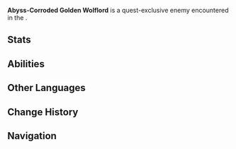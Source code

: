{{About|the quest-exclusive variant|the normal variant|Golden Wolflord}}
{{Enemy Infobox
|name     = Abyss-Corroded Golden Wolflord
|title    = Boundary-Eroding Beast from Beyond
|dmgtype  = Geo
|image    = Enemy Abyss-Corroded Golden Wolflord.png
|type     = Special Enemies
|family   = 
|group    = 
|weakpoint = no
}}
'''Abyss-Corroded Golden Wolflord''' is a quest-exclusive enemy encountered in the {{Quest|Revelations from the Past}}.

==Stats==
{{Enemy Stats
|resglobal = 25%

|hp_ratio     = 24
|hp_type      = 2
|atk_ratio    = 5.6
|atk_type     = 2
}}

==Abilities==
{{Enemy Attacks
|name_1 = Corrosion
|desc_1 = The Golden Wolflord is capable of inflicting stacks of [[Corrosion]] with its attacks.

|name_2 = Laser Beam
|desc_2 = The Golden Wolflord fires a laser beam from its mouth, raking across the arena twice, rapidly dealing '''50% ATK''' as {{Color|Geo DMG}} to players caught in the beam. Repeated hits will have their DMG reduced according to its [[Damage Sequence]].

|name_3 = Ramming Attack
|desc_3 = The Golden Wolflord charges across the arena 3 times in a row, dealing '''50% ATK''' as {{Color|Geo DMG}} on hit. The Golden Wolflord will be stunned after this attack.

|name_4 = Skull Rain
|desc_4 = The Golden Wolflord spews out a large number of corroded skulls from its mouth, which home towards the player, each dealing '''25% ATK''' as {{Color|Geo DMG}} on impact.

|name_5 = Sweep
|desc_5 = Sweeps the surrounding area with its tail twice, dealing '''50% ATK''' as {{Color|Geo DMG}} each time.

|name_6 = Void Barrier
|desc_6 = After reaching '''70%''' of its Max [[HP]], gains a Void Barrier which grants immunity to all DMG. Then, uses '''Earthshaking Dive''' and '''Tornado'''.

|name_7 = Earthshaking Dive
|desc_7 = Flies up and dives into the ground with great force, dealing '''100% ATK''' as {{Color|Geo DMG}} in a massive area covering the majority of the arena. After it resurfaces, 9 massive explosions will follow that again cover the majority of the arena, each dealing '''25% ATK''' as {{Color|Geo DMG}}. This attack is only performed while the Wolflord is in the Elemental Devourer state.

|name_8 = Tornado
|desc_8 = The Golden Wolflord generates a massive tornado in the center of the arena, which deals no DMG. Additionally, the Void Barrier becomes vulnerable during this attack: On hit, regular attacks damage the barrier by '''0.5%''', [[Nightsoul]]-aligned attacks damage the barrier by '''1.5%'''. The player's Saurian companion also gains a special attack from this point on, which deals '''4000% ATK''' as {{Color|Geo DMG}} and damages the barrier by '''40%'''. When the Void Barrier is broken, the Golden Wolflord is stunned, and will take '''35% Max HP''' as {{Color|True Physical DMG}}.
|file_8_2 = Abyss-Corroded Golden Wolflord Tornado 2
|caption_8_2 = Stunned
|file_8_3 = Abyss-Corroded Golden Wolflord Tornado 3
|caption_8_3 = Saurian Companion's Special Attack
}}

==Other Languages==
{{Other Languages
|en       = Abyss-Corroded Golden Wolflord
|zhs      = 渊蚀・黄金王兽
|zhs_rm   = 
|zht      = 淵蝕・黃金王獸
|zht_rm   = 
|zh_tl    = 
|ja       = 淵蝕・黄金王獣
|ja_rm    = Enshoku - Ougon Oujuu{{Assumed}}
|ja_tl    = 
|ko       = 심연 침식・황금 늑대왕
|ko_tl    = Abyss Erosion - Golden Wolf King
|es       = Rey Acechador Dorado corroído por el abismo
|es_tl    = Abyss-Corroded Golden Lurker King
|fr       = Loup alpha doré corrompu
|fr_tl    = Corrupted {{Lex|Golden Wolflord|fr}}
|ru       = Осквернённый бездной Золотой волчий вожак
|ru_tl    = 
|th       = Abyss-Corroded Golden Wolflord
|vi       = Vực Sâu - Vua Thú Hoàng Kim
|vi_tl    = 
|de       = Vom Abgrund verunreinigter Goldener Garmfürst
|de_tl    = Abyss-Contaminated Golden Garm Prince
|id       = Golden Wolflord yang Terkorosi Abyss
|id_tl    = Abyss-Corroded Golden Wolflord
|pt       = Rei Canino Dourado Corroído pelo Abismo
|pt_tl    = 
|tr       = Hiçliğin Yozlaştırdığı Kurtların Altın Efendisi
|tr_tl    = 
|it       = Signore dei lupi dorato contaminato dall'Abisso
|it_tl    = 
}}

==Change History==
{{Change History|5.0}}

==Navigation==
{{Enemy Navbox|Special}}